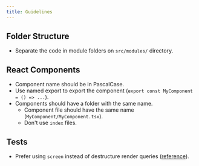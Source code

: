```yaml
---
title: Guidelines
---
```


## Folder Structure

- Separate the code in module folders on `src/modules/` directory.

## React Components

- Component name should be in PascalCase.
- Use named export to export the component (`export const MyComponent = () => ...`).
- Components should have a folder with the same name.
  - Component file should have the same name (`MyComponent/MyComponent.tsx`).
  - Don't use `index` files.

## Tests

- Prefer using `screen` instead of destructure render queries ([reference](https://stackoverflow.com/a/61651524/8786986)).
